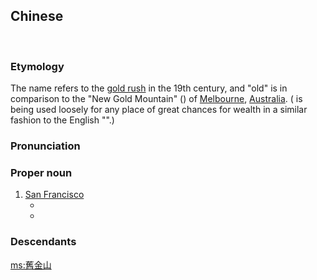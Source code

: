 {{also|旧金山}}
==Chinese==
{{was fwotd|2014|September|1|lang=zh}}<br>
{{zh-forms|s=旧金山|type=12|lit=old gold mountain}}
{{wikipedia|lang=zh}}

===Etymology===
The name refers to the [[gold rush]] in the 19th century, and "old" is in comparison to the "New Gold Mountain" ({{zh-l|新金山}}) of [[Melbourne]], [[Australia]]. ({{zh-l|金山}} is being used loosely for any place of great chances for wealth in a similar fashion to the English "{{m|en|gold mine}}".)

===Pronunciation===
{{zh-pron
|m=Jiùjīnshān
|c=gau6 gam1 saan1
|mn=Kū-kim-soaⁿ
|cat=pn
}}

===Proper noun===
{{zh-proper noun}}

# [[San Francisco]] {{gloss|city in [[California]], the [[United States]]}}
#* {{zh-x|吾 觀 全 地球 之 社會，未 有 凌亂 ^舊金山 之 華人 者。此 何 以 故？曰 自由 耳。|From all the societies I have seen in the world, there is no society as disorderly as the Chinese community in '''San Francisco'''. Why so? It's because of ''freedom''.|ref=February 1904, {{w|Liang Qichao}}, "''[[s:zh:新大陸遊記|Travel Notes of the New Continent]]''"|CL}}
#* {{zh-x|中國 工商 旅居 ^新 '''^舊.金山'''、^檀香山、^新嘉坡、^檳榔嶼、^古巴、^秘魯 者，不下 數 百萬 人，往往 有 一 紙 家書 十 年 不 達 者，緣 郵會 有 扣阻 無約國 文函 之 例 也。|Chinese workers and merchants living abroad in the New and '''Old Gold Mountain'''s, Hawaii, Singapore, Penang Island, Cuba and Peru numbered at least millions. Their home letters often failed to reach their hometowns ten years after being sent, since the mail company had the custom of intercepting mails sent to non-treaty powers.|CL|ref=1929, {{w|Zhao Erxun}}, "''{{w|Draft History of Qing}}''"}}

===Descendants===
{{CJKV||||Cựu Kim Sơn}}

[[ms:舊金山]]